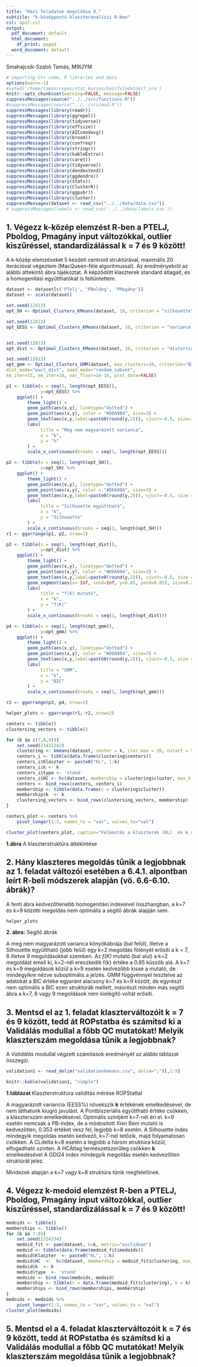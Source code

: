```yaml
---
title: "Házi feladatok megoldása 9."
subtitle: "k-középpontú klaszteranalízis R-ben"
csl: apa7.csl
output:
  pdf_document: default
  html_document:
    df_print: paged
  word_document: default
---
```


Smahajcsik-Szabó Tamás, M9IJYM



```r
# importing C++ code, R libraries and data
options(warn=-1)
#setwd('/home/tamas/repos/stat_kurzus/hazifeladatok/7_ora')
knitr::opts_chunk$set(warning=FALSE, message=FALSE)
suppressMessages(source("../../src/functions.R"))
#suppressMessages(source("../../src/mad.R"))
suppressMessages(library(readr))
suppressMessages(library(ggrepel))
suppressMessages(library(tidyverse))
suppressMessages(library(effsize))
suppressMessages(library(AICcmodavg))
suppressMessages(library(broom))
suppressMessages(library(confreq))
suppressMessages(library(stringr))
suppressMessages(library(kableExtra))
suppressMessages(library(caret))
suppressMessages(library(tidyverse))
suppressMessages(library(dendextend))
suppressMessages(library(ggdendro))
suppressMessages(library(stats))
suppressMessages(library(ClusterR))
suppressMessages(library(ggpubr))
suppressMessages(library(cluster))
suppressMessages(dataset <- read_csv("../../data/data.csv"))
# suppressMessages(labels <- read_csv('../../data/labels.csv'))

```

## 1. Végezz k-közép elemzést R-ben a PTELJ, Pboldog, Pmagány input változókkal, outlier kiszűréssel, standardizálással k = 7 és 9 között!

A k-közép elemzéseket 5 kezdeti centroid struktúrával, maximális 20 iterációval végeztem (MacQueen-féle algoritmussal).
Az eredményekről az alábbi áttekintő ábra tájékoztat.
A képződött klaszterek standard átlagait, és a homogenitási együtthatókat is feltüntettem.

```r
dataset <- dataset[c('PTelj', 'PBoldog', 'PMagány')]
dataset <- scale(dataset)

set.seed(12813)
opt_SH <- Optimal_Clusters_KMeans(dataset, 10, criterion = "silhouette", "random", 5, plot_clusters=FALSE) 

set.seed(12813)
opt_EESS <- Optimal_Clusters_KMeans(dataset, 10, criterion = "variance_explained", "random", 5, plot_clusters=FALSE) 


set.seed(12813)
opt_dist <- Optimal_Clusters_KMeans(dataset, 10, criterion = "distortion_fK", plot_clusters=FALSE) 

set.seed(12813)
opt_gmm <- Optimal_Clusters_GMM(dataset, max_clusters=10, criterion="BIC",
dist_mode="eucl_dist", seed_mode="random_subset",
km_iter=15, em_iter=10, var_floor=1e-10, plot_data=FALSE)

p1 <- tibble(x = seq(1, length(opt_EESS)),
             y=opt_EESS) %>%
    ggplot() +
        theme_light() +
        geom_path(aes(x,y), linetype="dotted") +
        geom_point(aes(x,y), color = "#D6A904", size=3) + 
        geom_text(aes(x,y,label=paste0(round(y,2))), vjust=-0.5, size=3) +
        labs(
             title = "Meg nem magyarázott varianca",
             x = "k",
             y = "%"
        ) +
        scale_x_continuous(breaks = seq(1, length(opt_EESS)))

p2 <- tibble(x = seq(1, length(opt_SH)),
             y=opt_SH) %>%
    ggplot() +
        theme_light() +
        geom_path(aes(x,y), linetype="dotted") +
        geom_point(aes(x,y), color = "#D6A904", size=3) + 
        geom_text(aes(x,y,label=paste0(round(y,2))), vjust=-0.5, size = 3) +
        labs(
             title = "Silhouette együttható",
             x = "k",
             y = "Silhouette"
        ) +
        scale_x_continuous(breaks = seq(1, length(opt_SH)))
r1 <- ggarrange(p1, p2, nrow=1)

p3 <- tibble(x = seq(1, length(opt_dist)),
             y=opt_dist) %>%
    ggplot() +
        theme_light() +
        geom_path(aes(x,y), linetype="dotted") +
        geom_point(aes(x,y), color = "#D6A904", size=3) + 
        geom_text(aes(x,y,label=paste0(round(y,2))), vjust=-0.5, size = 3) +
        geom_segment(aes(x=-Inf, xend=Inf, y=0.85, yend=0.85), size=0.25, color="#184867", linetype="dashed") +
        labs(
             title = "f(K) mutató",
             x = "k",
             y = "f(K)"
        ) +
        scale_x_continuous(breaks = seq(1, length(opt_dist)))

p4 <- tibble(x = seq(1, length(opt_gmm)),
             y=opt_gmm) %>%
    ggplot() +
        theme_light() +
        geom_path(aes(x,y), linetype="dotted") +
        geom_point(aes(x,y), color = "#D6A904", size=3) + 
        geom_text(aes(x,y,label=paste0(round(y,2))), vjust=-0.5, size = 3) +
        labs(
             title = "GMM",
             x = "k",
             y = "BIC"
        ) +
        scale_x_continuous(breaks = seq(1, length(opt_gmm)))

r2 <- ggarrange(p3, p4, nrow=1)

helper_plots <- ggarrange(r1, r2, nrow=2)

centers <- tibble()
clustersing_vectors <- tibble()

for (k in c(7,8,9)){
    set.seed(23432242)
    clustering <- kmeans(dataset, center = k, iter.max = 20, nstart = 5, "MacQueen")
    centers_i <- tibble(data.frame(clustering$centers))
    centers_i$Klaszter <- paste0("KL", 1:k)
    centers_i$k <- k
    centers_i$type <- 'stand'
    centers_i$HC <- hc(dataset, membership = clustering$cluster, max_k = k) 
    centers <- bind_rows(centers, centers_i)
    membership <- tibble(data.frame(c = clustering$cluster))
    membership$k  <- k
    clustersing_vectors <- bind_rows(clustersing_vectors, membership)
}
```

```r

centers_plot <- centers %>%
    pivot_longer(1:3, names_to = "var", values_to="val")

cluster_plot(centers_plot, caption="Felbontás a klaszterek (KL)  és k alapján")

```
**1.ábra** A klaszterstruktúra áttekintése

\newpage
## 2. Hány klaszteres megoldás tűnik a legjobbnak az 1. feladat változói esetében a 6.4.1. alpontban leírt R-beli módszerek alapján (vö. 6.6-6.10. ábrák)?

A fenti ábra kedvezőtlenebb homogenitási indexeivel összhangban, a k=7 és k=9 közötti megoldás nem optimális a segítő ábrák alapján sem. 

```r
helper_plots

```
**2. ábra:** Segítő ábrák

A meg nem magyarázott varianca könyökábrája (bal felül), illetve a Silhouette együttható (jobb felül) egy k=2 megoldás fölényét erősíti a k = 7, 8 illetve 9 megoldásokkal szemben.
Az *f(K)* mutató (bal alul) a k=2 megoldást emeli ki, k=2-nél ereszkedik f(k) értéke a 0.85 küszöb alá.
A k=7 és k=9 megoldások közül a k=9 esetén kedvezőbb kissé a mutató, de mindegyikre nézve suboptimális a jelzés.
GMM függvénnyel tesztelve az adatokat a BIC értéke egyaránt alacsony k=7 és k=9 között, de egyrészt nem optimális a BIC ezen struktúrák mellett, másrészt minden más segítő ábra a k=7, 8 vagy 9 megoldások nem kielégítő voltát erősíti.

\newpage
## 3. Mentsd el az 1. feladat klaszterváltozóit k = 7 és 9 között, tedd át ROPstatba és számítsd ki a Validálás modullal a főbb QC mutatókat! Melyik klaszterszám megoldása tűnik a legjobbnak?

A *Validálás* modullal végzett számítások eredményét az alábbi táblázat összegzi.

```r
validation1 <- read_delim("validationkmeans.csv", delim=";")[,1:9]

knitr::kable(validation1, "simple")
```

**1.táblázat** Klaszterstruktúra validitás mérése ROPStattal

A magyarázott variancia (EESS%) növekszik **k** értékének emelkedésével, de nem láthatunk kiugró javulást. 
A Pontbiszeriális együttható értéke csökken, a klaszterszám emelkedésével. Optimális szintjént k=7-nél éri el.
k=9 esetén nemcsak a PB-index, de a módosított Xien Beni mutató is kedvezőtlen, 0.353 értéket vesz fel, legjobb k=8 esetén.
A Silhouette index mindegyik megoldás esetén kedvező, k=7-nél tetőzik, majd folyamatosan csökken.
A CLdelta k=8 esetén a legjobb a három struktúra közül, elfogadható szinten. 
A HCÁtlag természetszerűleg csökken  **k** emelkedésével
A GDI24 index mindegyik megoldás esetén kedvezőtlen struktúrát jelez.

Mindezek alapján a k=7 vagy k=8 struktúra tűnik megfelelőnek.

\newpage
## 4. Végezz k-medoid elemzést R-ben a PTELJ, Pboldog, Pmagány input változókkal, outlier kiszűréssel, standardizálással k = 7 és 9 között!

```r
medoids <- tibble()
memberships <- tibble()
for (k in 7:9){
    set.seed(2324234)
    medoid_fit <- pam(dataset, k=k, metric="euclidean")
    medoid <- tibble(data.frame(medoid_fit$medoids))
    medoid$Klaszter  <- paste0("KL", 1:k)
    medoid$HC  <-  hc(dataset, membership = medoid_fit$clustering, max_k = k)
    medoid$k  <- k
    medoid$type  <- 'stand'
    medoids <- bind_rows(medoids, medoid)
    membership <- tibble(c = data.frame(medoid_fit$clustering), k = k)
    memberships <- bind_rows(memberships, membership)
}
medoids <- medoids %>%
    pivot_longer(1:3, names_to = "var", values_to = "val")
cluster_plot(medoids)
```

\newpage
## 5. Mentsd el a 4. feladat klaszterváltozóit k = 7 és 9 között, tedd át ROPstatba és számítsd ki a Validálás modullal a főbb QC mutatókat! Melyik klaszterszám megoldása tűnik a legjobbnak?

